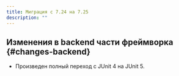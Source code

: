 ```yaml
---
title: Миграция с 7.24 на 7.25
description: ""
---
```


## Изменения в backend части фреймворка {#changes-backend}

- Произведен полный переход с JUnit 4 на JUnit 5.
